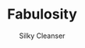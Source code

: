 ---
title: "Fabulosity"
subtitle: "Silky Cleanser"
creator: ""
categories: ["bath"]
featuredImage: "../src/assets/images/item/bath/DSC03039.png"
views: ["../src/assets/images/item/bath/DSC03039.png","../src/assets/images/item/bath/DSC03040.png"]
nextItem: []
---